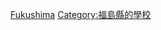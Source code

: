 {{日本行政區劃分類導航|的大學}}
{{Commonscat|Universities and colleges in Fukushima prefecture}}

[[Category:日本各都道府縣的大學|Fukushima]]
[[Category:福島縣的學校|Category:福島縣的學校]]